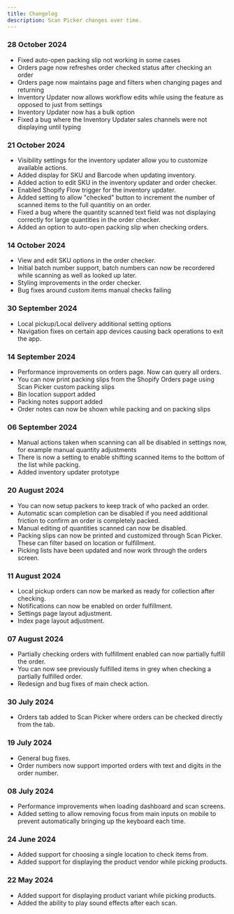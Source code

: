 ```yaml
---
title: Changelog
description: Scan Picker changes over time.
---
```


### 28 October 2024
* Fixed auto-open packing slip not working in some cases
* Orders page now refreshes order checked status after checking an order
* Orders page now maintains page and filters when changing pages and returning
* Inventory Updater now allows workflow edits while using the feature as opposed to just from settings
* Inventory Updater now has a bulk option
* Fixed a bug where the Inventory Updater sales channels were not displaying until typing

### 21 October 2024
* Visibility settings for the inventory updater allow you to customize available actions.
* Added display for SKU and Barcode when updating inventory.
* Added action to edit SKU in the inventory updater and order checker.
* Enabled Shopify Flow trigger for the inventory updater.
* Added setting to allow "checked" button to increment the number of scanned items to the full quantitiy on an order.
* Fixed a bug where the quantity scanned text field was not displaying correctly for large quantities in the order checker.
* Added an option to auto-open packing slip when checking orders.

### 14 October 2024
* View and edit SKU options in the order checker.
* Initial batch number support, batch numbers can now be recordered while scanning as well as looked up later.
* Styling improvements in the order checker.
* Bug fixes around custom items manual checks failing

### 30 September 2024
* Local pickup/Local delivery additional setting options
* Navigation fixes on certain app devices causing back operations to exit the app.

### 14 September 2024
* Performance improvements on orders page. Now can query all orders.
* You can now print packing slips from the Shopify Orders page using Scan Picker custom packing slips
* Bin location support added
* Packing notes support added
* Order notes can now be shown while packing and on packing slips

### 06 September 2024
* Manual actions taken when scanning can all be disabled in settings now, for example manual quantity adjustments
* There is now a setting to enable shifting scanned items to the bottom of the list while packing.
* Added inventory updater prototype

### 20 August 2024
* You can now setup packers to keep track of who packed an order.
* Automatic scan completion can be disabled if you need additional friction to confirm an order is completely packed.
* Manual editing of quantities scanned can now be disabled.
* Packing slips can now be printed and customized through Scan Picker. These can filter based on location or fulfillment.
* Picking lists have been updated and now work through the orders screen.

### 11 August 2024
* Local pickup orders can now be marked as ready for collection after checking.
* Notifications can now be enabled on order fulfillment.
* Settings page layout adjustment.
* Index page layout adjustment.

### 07 August 2024
* Partially checking orders with fulfillment enabled can now partially fulfill the order.
* You can now see previously fulfilled items in grey when checking a partially fulfilled order.
* Redesign and bug fixes of main check action.

### 30 July 2024
* Orders tab added to Scan Picker where orders can be checked directly from the tab.

### 19 July 2024

* General bug fixes.
* Order numbers now support imported orders with text and digits in the order number.

### 08 July 2024

* Performance improvements when loading dashboard and scan screens.
* Added setting to allow removing focus from main inputs on mobile to prevent automatically bringing up the keyboard each time.

### 24 June 2024

* Added support for choosing a single location to check items from.
* Added support for displaying the product vendor while picking products.

### 22 May 2024

* Added support for displaying product variant while picking products.
* Added the ability to play sound effects after each scan.



